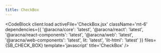 ```yaml
---
title: CheckBox
---
```



<CheckBoxComponentBlock client:load />

<CodeBlock
  client:load
  activeFile='CheckBox.jsx'
  className='mt-6'
  dependencies={{
    '@aracna/core': 'latest',
    '@aracna/react': 'latest',
    '@aracna/react-components': 'latest',
    '@aracna/web': 'latest',
    '@aracna/web-components': 'latest',
    lit: 'latest',
    'lit-html': 'latest'
  }}
  files={SB_CHECK_BOX}
  template='javascript'
  title='CheckBox'
/>
